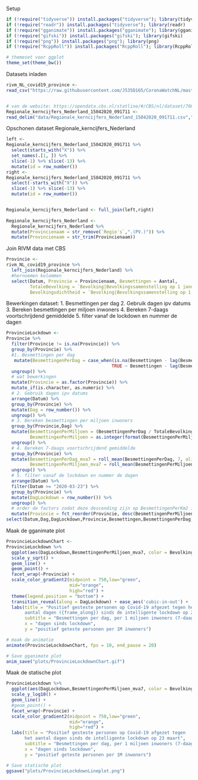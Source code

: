 
Setup
```r
if (!require("tidyverse")) install.packages("tidyverse"); library(tidyverse)
if (!require("readr")) install.packages("tidyverse"); library(readr)
if (!require("gganimate")) install.packages("gganimate"); library(gganimate)
if (!require("gifski")) install.packages("gifski"); library(gifski)
if (!require("png")) install.packages("png"); library(png) 
if (!require("RcppRoll")) install.packages("RcppRoll"); library(RcppRoll) 

# themeset voor ggplot
theme_set(theme_bw())
```

Datasets inladen
```r
rivm_NL_covid19_province <-
read_csv("https://raw.githubusercontent.com/J535D165/CoronaWatchNL/master/data/rivm_NL_covid19_province.csv")


# van de website: https://opendata.cbs.nl/statline/#/CBS/nl/dataset/70072ned/table?ts=1586933022433
Regionale_kerncijfers_Nederland_15042020_091711 <- 
read_delim("data/Regionale_kerncijfers_Nederland_15042020_091711.csv",";", escape_double = FALSE, trim_ws = TRUE, skip = 3)
```

Opschonen dataset Regionale_kerncijfers_Nederland
```r
left <-
Regionale_kerncijfers_Nederland_15042020_091711 %>% 
  select(starts_with("X")) %>% 
  set_names(.[1, ]) %>%
  slice(-1) %>% slice(-13) %>% 
  mutate(id = row_number())
right <-
Regionale_kerncijfers_Nederland_15042020_091711 %>% 
  select(-starts_with("X")) %>% 
  slice(-1) %>% slice(-13) %>% 
  mutate(id = row_number())


Regionale_kerncijfers_Nederland <- full_join(left,right) 
  
Regionale_kerncijfers_Nederland <-
  Regionale_kerncijfers_Nederland %>% 
  mutate(Provincienaam = str_remove(`Regio's`,".(PV.)")) %>% 
  mutate(Provincienaam = str_trim(Provincienaam))

```

Join RIVM data met CBS 
```r

Provincie <-
rivm_NL_covid19_province %>%
  left_join(Regionale_kerncijfers_Nederland) %>% 
  #hernoemen kolommen
  select(Datum, Provincie = Provincienaam, Besmettingen = Aantal, 
         TotaleBevolking = `Bevolking|Bevolkingssamenstelling op 1 januari|Totale bevolking`,
         Bevolkingsdichtheid = `Bevolking|Bevolkingssamenstelling op 1 januari|Bevolkingsdichtheid`) 
```

Bewerkingen dataset:
1. Besmettingen per dag
2. Gebruik dagen ipv datums
3. Bereken besmettingen per miljoen inwoners
4. Bereken 7-daags voortschrijdend gemiddelde
5. filter vanaf de lockdown en nummer de dagen
```r

ProvincieLockdown <-
Provincie %>% 
  filter(Provincie != is.na(Provincie)) %>% 
  group_by(Provincie) %>% 
  #1. Besmettingen per dag
   mutate(BesmettingenPerDag = case_when(is.na(Besmettingen - lag(Besmettingen)) ~ Besmettingen,
                                        TRUE ~ Besmettingen - lag(Besmettingen))) %>% 
  ungroup() %>% 
  # wat bewerkingen
  mutate(Provincie = as.factor(Provincie)) %>% 
  mutate_if(is.character, as.numeric) %>% 
  # 2. Gebruik dagen ipv datums
  arrange(Datum) %>% 
  group_by(Provincie) %>% 
  mutate(Dag = row_number()) %>% 
  ungroup() %>% 
  # 3. Bereken besmettingen per miljoen inwoners
  group_by(Provincie,Dag) %>% 
  mutate(BesmettingenPerMiljoen = (BesmettingenPerDag / TotaleBevolking) *1000000,
         BesmettingenPerMiljoen = as.integer(format(BesmettingenPerMiljoen, scientific = FALSE))) %>% 
  ungroup() %>% 
  # 4. Bereken 7-daags voortschrijdend gemiddelde
  group_by(Provincie) %>% 
  mutate(BesmettingenPerDag_mva7 = roll_mean(BesmettingenPerDag, 7, align="right", fill=0),
         BesmettingenPerMiljoen_mva7 = roll_mean(BesmettingenPerMiljoen, 7, align="right", fill=0)) %>% 
  ungroup() %>% 
  # 5. filter vanaf de lockdown en nummer de dagen
  arrange(Datum) %>% 
  filter(Datum >= "2020-03-23") %>% 
  group_by(Provincie) %>% 
  mutate(DagLockdown = row_number()) %>% 
  ungroup() %>% 
  # order de factors zodat deze descending zijn op BesmettingenPerKm2 in de plot
  mutate(Provincie = fct_reorder(Provincie, desc(BesmettingenPerMiljoen))) %>% 
select(Datum,Dag,DagLockdown,Provincie,Besmettingen,BesmettingenPerDag,BesmettingenPerDag_mva7,BesmettingenPerMiljoen,BesmettingenPerMiljoen_mva7,Bevolkingsdichtheid,TotaleBevolking)

```

Maak de gganimate plot
```r
ProvincieLockdownChart <-
ProvincieLockdown %>% 
  ggplot(aes(DagLockdown,BesmettingenPerMiljoen_mva7, color = Bevolkingsdichtheid, group = 1)) +  
  scale_y_sqrt() +
  geom_line() + 
  geom_point() +
  facet_wrap(~Provincie) +
  scale_color_gradient2(midpoint = 750,low="green", 
                        mid="orange",
                        high="red") +
  theme(legend.position = "bottom") +
  transition_reveal(along = DagLockdown) + ease_aes('cubic-in-out') +
  labs(title = "Positief gesteste personen op Covid-19 afgezet tegen het 
       aantal dagen ({frame_along}) sinds de intelligente lockdown op 23 maart",
       subtitle = "Besmettingen per dag, per 1 miljoen inwoners (7-daags moving average)", 
       x = "dagen sinds lockdown",
       y = "positief geteste personen per 1M inwoners")

# maak de animatie
animate(ProvincieLockdownChart, fps = 10, end_pause = 20)

# Save gganimate plot
anim_save("plots/ProvincieLockdownChart.gif")
```

Maak de statische plot
```r
ProvincieLockdown %>% 
  ggplot(aes(DagLockdown,BesmettingenPerMiljoen_mva7, color = Bevolkingsdichtheid, group = 1)) +  
  scale_y_log10() +
  geom_line() + 
  #geom_point() +
  facet_wrap(~Provincie) +
  scale_color_gradient2(midpoint = 750,low="green", 
                        mid="orange",
                        high="red") +
  labs(title = "Positief gesteste personen op Covid-19 afgezet tegen
       het aantal dagen sinds de intelligente lockdown op 23 maart",
       subtitle = "Besmettingen per dag, per 1 miljoen inwoners (7-daags moving average)", 
       x = "dagen sinds lockdown",
       y = "positief geteste personen per 1M inwoners") 

# Save statische plot
ggsave("plots/ProvincieLockdownLineplot.png")
```

